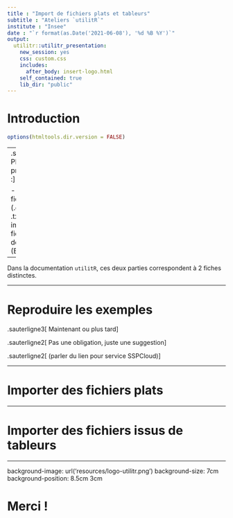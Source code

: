 ```yaml
---
title : "Import de fichiers plats et tableurs"
subtitle : "Ateliers `utilitR`"
institute : "Insee"
date : "`r format(as.Date('2021-06-08'), '%d %B %Y')`"
output:
  utilitr::utilitr_presentation:
    new_session: yes
    css: custom.css
    includes:
      after_body: insert-logo.html
    self_contained: true
    lib_dir: "public"
---
```


# Introduction

```r
options(htmltools.dir.version = FALSE)
```

--
.sauterligne2[
  Plan de la présentation :
]

- import de fichiers plats (.csv, .tsv, .txt) ;
- importer des fichiers issus de tableurs (Excel, Calc) ;

--

Dans la documentation `utilitR`, ces deux parties correspondent à 2 fiches distinctes.

---

# Reproduire les exemples

.sauterligne3[
Maintenant ou plus tard
]

.sauterligne2[
Pas une obligation, juste une suggestion
]

.sauterligne2[
(parler du lien pour service SSPCloud)
]

---

# Importer des fichiers plats


---

# Importer des fichiers issus de tableurs

---

background-image: url('resources/logo-utilitr.png')
background-size: 7cm
background-position: 8.5cm 3cm

# Merci !
